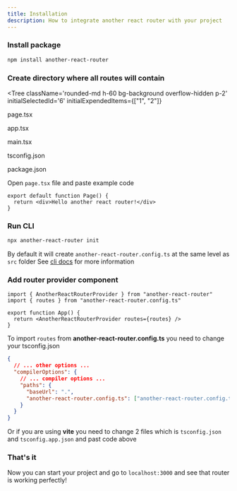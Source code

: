 ```yaml
---
title: Installation
description: How to integrate another react router with your project
---
```


### Install package

```bash
npm install another-react-router
```

### Create directory where all routes will contain

<Tree
  className='rounded-md h-60 bg-background overflow-hidden p-2'
  initialSelectedId='6'
  initialExpendedItems={["1", "2"]}
>
  <Folder element='src' value='1'>
    <Folder value='2' element='routes'>
      <File value='6'>
        <p> page.tsx </p>
      </File>
    </Folder>
    <Folder value='3' element='components' />
    <File value='4'>
      <p> app.tsx </p>
    </File>
    <File value='5'>
      <p> main.tsx </p>
    </File>
  </Folder>
  <File value='7'>
    <p> tsconfig.json </p>
  </File>
  <File value='8'>
    <p> package.json </p>
  </File>
  <CollapseButton />
</Tree>

Open `page.tsx` file and paste example code

```tsx
export default function Page() {
  return <div>Hello another react router!</div>
}
```

### Run CLI

```bash
npx another-react-router init
```

By default it will create `another-react-router.config.ts` at the same level as `src` folder
See [cli docs](/docs/cli) for more information

### Add router provider component

```tsx title="/src/app.tsx" {5}
import { AnotherReactRouterProvider } from "another-react-router"
import { routes } from "another-react-router.config.ts"

export function App() {
  return <AnotherReactRouterProvider routes={routes} />
}
```

To import `routes` from **another-react-router.config.ts** you need to change your tsconfig.json

```json title="tsconfig.json" {6-7} showLineNumbers
{
  // ... other options ...
  "compilerOptions": {
    // ... compiler options ...
    "paths": {
      "baseUrl": ".",
      "another-react-router.config.ts": ["another-react-router.config.ts"]
    }
  }
}
```

Or if you are using **vite** you need to change 2 files which is `tsconfig.json` and `tsconfig.app.json` and past code above

### That's it

Now you can start your project and go to `localhost:3000` and see that router is working perfectly!
